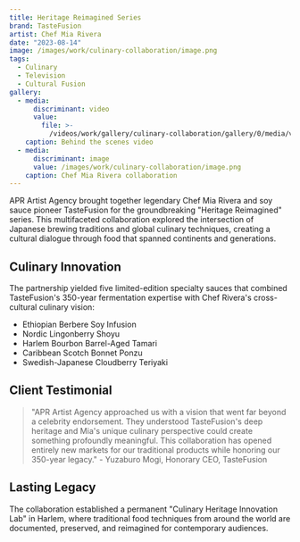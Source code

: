 ```yaml
---
title: Heritage Reimagined Series
brand: TasteFusion
artist: Chef Mia Rivera
date: "2023-08-14"
image: /images/work/culinary-collaboration/image.png
tags:
  - Culinary
  - Television
  - Cultural Fusion
gallery:
  - media:
      discriminant: video
      value:
        file: >-
          /videos/work/gallery/culinary-collaboration/gallery/0/media/value/file.mp4
    caption: Behind the scenes video
  - media:
      discriminant: image
      value: /images/work/culinary-collaboration/image.png
    caption: Chef Mia Rivera collaboration
---
```


APR Artist Agency brought together legendary Chef Mia Rivera and soy sauce pioneer TasteFusion for the groundbreaking "Heritage Reimagined" series. This multifaceted collaboration explored the intersection of Japanese brewing traditions and global culinary techniques, creating a cultural dialogue through food that spanned continents and generations.

## Culinary Innovation

The partnership yielded five limited-edition specialty sauces that combined TasteFusion's 350-year fermentation expertise with Chef Rivera's cross-cultural culinary vision:

- Ethiopian Berbere Soy Infusion
- Nordic Lingonberry Shoyu
- Harlem Bourbon Barrel-Aged Tamari
- Caribbean Scotch Bonnet Ponzu
- Swedish-Japanese Cloudberry Teriyaki

## Client Testimonial

> "APR Artist Agency approached us with a vision that went far beyond a celebrity endorsement. They understood TasteFusion's deep heritage and Mia's unique culinary perspective could create something profoundly meaningful. This collaboration has opened entirely new markets for our traditional products while honoring our 350-year legacy." - Yuzaburo Mogi, Honorary CEO, TasteFusion

## Lasting Legacy

The collaboration established a permanent "Culinary Heritage Innovation Lab" in Harlem, where traditional food techniques from around the world are documented, preserved, and reimagined for contemporary audiences.
